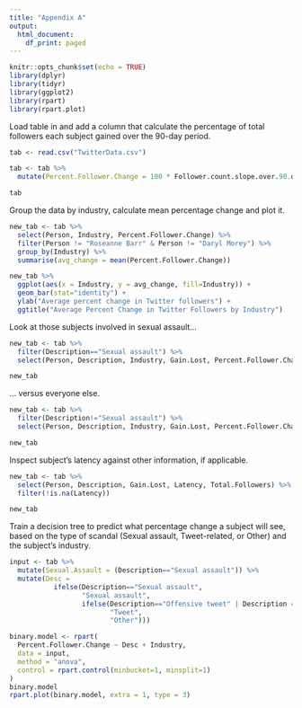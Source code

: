 ---
title: "Appendix A"
output:
  html_document:
    df_print: paged
---

```{r setup, include=FALSE}
knitr::opts_chunk$set(echo = TRUE)
library(dplyr)
library(tidyr)
library(ggplot2)
library(rpart)
library(rpart.plot)
```

Load table in and add a column that calculate the percentage of total followers each subject gained over the 90-day period.
```{r }
tab <- read.csv("TwitterData.csv")

tab <- tab %>%
  mutate(Percent.Follower.Change = 100 * Follower.count.slope.over.90.days.after.scandal / Total.Followers)

tab
```

Group the data by industry, calculate mean percentage change and plot it.
```{r 2}
new_tab <- tab %>%
  select(Person, Industry, Percent.Follower.Change) %>%
  filter(Person != "Roseanne Barr" & Person != "Daryl Morey") %>%
  group_by(Industry) %>%
  summarise(avg_change = mean(Percent.Follower.Change))

new_tab %>%
  ggplot(aes(x = Industry, y = avg_change, fill=Industry)) +
  geom_bar(stat="identity") +
  ylab("Average percent change in Twitter followers") + 
  ggtitle("Average Percent Change in Twitter Followers by Industry")
```

Look at those subjects involved in sexual assault...
```{r 3}
new_tab <- tab %>%
  filter(Description=="Sexual assault") %>%
  select(Person, Description, Industry, Gain.Lost, Percent.Follower.Change)

new_tab
```

... versus everyone else.
```{r 4}
new_tab <- tab %>%
  filter(Description!="Sexual assault") %>%
  select(Person, Description, Industry, Gain.Lost, Percent.Follower.Change)

new_tab
```

Inspect subject's latency against other information, if applicable.
```{r 5}
new_tab <- tab %>%
  select(Person, Description, Gain.Lost, Latency, Total.Followers) %>%
  filter(!is.na(Latency))

new_tab
```

Train a decision tree to predict what percentage change a subject will see, based on the type of scandal (Sexual assault, Tweet-related, or Other) and the subject's industry.
```{r 6}
input <- tab %>%
  mutate(Sexual.Assault = (Description=="Sexual assault")) %>%
  mutate(Desc = 
           ifelse(Description=="Sexual assault", 
                  "Sexual assault",
                  ifelse(Description=="Offensive tweet" | Description =="Racist tweet",
                         "Tweet",
                         "Other")))

binary.model <- rpart(
  Percent.Follower.Change ~ Desc + Industry,
  data = input,
  method = "anova",
  control = rpart.control(minbucket=1, minsplit=1)
)
binary.model
rpart.plot(binary.model, extra = 1, type = 3)
```
